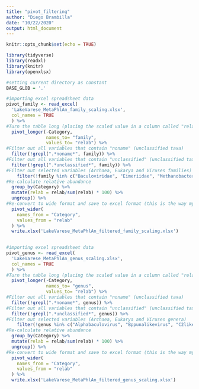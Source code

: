 ```yaml
---
title: "pivot_filtering"
author: "Diego Brambilla"
date: "10/22/2020"
output: html_document
---
```


```r
knitr::opts_chunk$set(echo = TRUE)
```


```r
library(tidyverse)
library(readxl)
library(knitr)
library(openxlsx)
```


```r
#setting current directory as constant
BASE_GLOB = '.'

#importing excel spreadsheet data
pivot_family <- read_excel(
  'LakeVarese_MetaPhlAn_family_scaling.xlsx',
  col_names = TRUE 
  ) %>%
#Turn the table long (placing the scaled value in a column called "relab")
  pivot_longer(-Category,
               names_to= "family",
               values_to= "relab") %>%
#Filter out all variables that contain "noname" (unclassified taxa)
  filter(!grepl(".*noname*", family)) %>%
#Filter out all variables that contain "unclassified" (unclassified taxa)
  filter(!grepl(".*unclassified*", family)) %>%
#Filter out selected variables (Archaea, Eukarya and Viruses families)
    filter(!family %in% c("Baculoviridae", "Eimeriidae", "Methanobacteriaceae", "Methanoregulaceae", "Methanosaetaceae", "Methanosarcinaceae" , "Methanospirillaceae", "Myoviridae" , "Nitrosopumilaceae", "Podoviridae", "Potyviridae", "Siphoviridae")) %>% 
#Re-calculate relative abundance  
  group_by(Category) %>%
  mutate(relab = relab/sum(relab) * 100) %>%
  ungroup() %>%
#Re-convert to wide format and save to excel format (this is the way my colleagues like)  
  pivot_wider(
    names_from = "Category",
    values_from = "relab"
  ) %>%
  write.xlsx('LakeVarese_MetaPhlAn_filtered_family_scaling.xlsx')
  

```

```r

#importing excel spreadsheet data
pivot_genus <- read_excel(
  'LakeVarese_MetaPhlAn_genus_scaling.xlsx',
  col_names = TRUE 
  ) %>%
#Turn the table long (placing the scaled value in a column called "relab")
  pivot_longer(-Category,
               names_to= "genus",
               values_to= "relab") %>%
#Filter out all variables that contain "noname" (unclassified taxa)
  filter(!grepl(".*noname*", genus)) %>%
#Filter out all variables that contain "unclassified" (unclassified taxa)
  filter(!grepl(".*unclassified*", genus)) %>%  
#Filter out selected variables (Archaea, Eukarya and Viruses genera)
    filter(!genus %in% c("Alphabaculovirus", "Bppunalikevirus", "C2likevirus" , "Candidatus_Nitrosoarchaeum" , "Eimeria", "I3likevirus", "Methanobacterium", "Methanobrevibacter", "Methanomethylovorans", "Methanoregulaceae_unclassified", "Methanosaeta", "Methanosarcina", "Methanospirillum" ,"Nitrosopumilaceae_unclassified" , "Nitrosopumilus", "Potyvirus", "Yualikevirus")) %>%
#Re-calculate relative abundance  
  group_by(Category) %>%
  mutate(relab = relab/sum(relab) * 100) %>%
  ungroup() %>%
#Re-convert to wide format and save to excel format (this is the way my colleagues like)  
  pivot_wider(
    names_from = "Category",
    values_from = "relab"
  ) %>%
  write.xlsx('LakeVarese_MetaPhlAn_filtered_genus_scaling.xlsx')
  
```